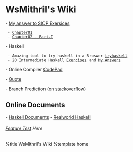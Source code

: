 = WsMithril's Wiki =
- [[SICP-Exercise/index| My answer to SICP Exersices]]
  - [[SICP-Exercise/Chapter01|Chapter01]]
  - [[SICP-Exercise/Chapter02-p01|Chapter02 - Part.I]]

- Haskell
  - Amazing tool to try haskell in a Broswer [[http://tryhaskell.org/|tryhaskell]]
  - 20 Intermediate Haskell [[haskell/20-intermediate|Exercises]] and [[/haskell/20-intermediate-ans|My Answers]]

- Online Compiler [[http://codepad.org/|CodePad]]

- [[Quote]] 

- Branch Prediction (on [[http://stackoverflow.com/questions/11227809/why-is-processing-a-sorted-array-faster-than-an-unsorted-array|stackoverflow]])

== Online Documents ==
- [[/haskell-doc/| Haskell Documents]]
- [[/realworld-haskell/| Realworld Haskell]]

====== [[feature_test| Feature Test]] Here ======


%title WsMithril's Wiki
%template home
